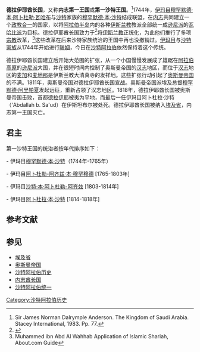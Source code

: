 {{NoteTA|1=zh-cn:奥斯曼;zh-tw:鄂圖曼;zh-hk:奧托曼;|2=zh-cn:沙特;zh-hant:沙特;zh-tw:沙烏地}}{{Infobox Former Country
|native_name             = {{rtl-lang|ar|إمارة الدرعية}}
|conventional_long_name  = 德拉伊耶酋長國
|common_name             = 德拉伊耶
|continent               = 亚洲
|region                  = 中东
|country                 = 沙特阿拉伯
|year_start              = 1744年
|year_end                = 1818年
|event_start             = 建立
|event_end               = 被[[奥斯曼帝国|奥斯曼帝国]]吞并
|p1                      = 德拉伊耶
|s1                      = 內志酋長國
|s2                      = 埃及省
|flag_s1                 = Flag of the Second Saudi State.svg
|flag_s2                 = Flag of Egypt (1844-1867).svg
|image_flag              = Flag of the 1st and 2nd Saudi State.svg
|flag_type               = 国旗
|image_flag2         = Flag of the First and Second Saudi State.svg
|flag_type2          = 国旗
|image_map          = First Saudi State.svg
|image_map_caption  = 沙特阿拉伯历史上第一个统一国家在1814年沙特家族统治期间达到的最大限度。
|capital                 = [[利雅得|利雅得]][[德拉伊耶|德拉伊耶]]
|latd                    = 24
|latm                    = 44
|latNS                   = N
|longd                   = 46
|longm                   = 34
|longEW                  = E
|common_languages        = [[阿拉伯语|阿拉伯语]]、[[波斯语|波斯语]]、[[奥斯曼土耳其语|奥斯曼土耳其语]]
|government_type         = 君主制
|title_leader            = 伊玛目
|leader1                 = <small><small>[[穆罕默德·本·沙特|穆罕默德·本·沙特]]</small></small>
|year_leader1            = 1744–1765
|leader2                 = <small><small>阿卜杜勒-阿齐兹·本·穆罕默德·本·沙特</small></small>
|year_leader2            = 1765–1803
|leader3                 = <small><small>沙特·本·阿卜杜勒-阿齐兹·本·穆罕默德·本·沙特</small></small>
|year_leader3            = 1803–1814
|leader4                 = <small><small>阿卜杜拉·本·沙特</small></small>
|year_leader4            = 1814–1818
|religion                = [[伊斯兰教|伊斯兰教]][[逊尼派|逊尼派]]
|today                   = {{KSA}}<br />{{UAE}}<br />{{QAT}}<br />{{OMN}}<br />{{YEM}}<br />{{JOR}}
}}{{沙特阿拉伯历史}}
'''德拉伊耶酋长国'''，又称'''内志第一王国'''或'''第一沙特王国'''。<ref>Sir James Norman Dalrymple Anderson. The Kingdom of Saudi Arabia. Stacey International, 1983. Pp. 77.</ref>1744年，[[伊玛目|伊玛目]][[穆罕默德·本·阿卜杜勒·瓦哈布|穆罕默德·本·阿卜杜勒·瓦哈布]]与[[沙特|沙特]]家族的[[穆罕默德·本·沙特|穆罕默德·本·沙特]]结成联盟，在[[内志|内志]]共同建立一个[[政教合一|政教合一]]的国家，以将[[阿拉伯半岛|阿拉伯半岛]]内的各种[[伊斯兰教|伊斯兰教]]教派全部统一成[[逊尼派|逊尼派]]的[[瓦哈比派|瓦哈比派]]为目标。德拉伊耶酋长国致力于<ref>{{Cite book|url=https://books.google.com/books?id=g0tCPgAACAAJ|publisher=Cambridge University Press|date=2010-04-01|isbn=978-0-521-74754-7|language=en|first=Madawi|last=al-Rasheed|title=A History of Saudi Arabia}}</ref>将[[伊斯兰教|伊斯兰教]]正统化，为此他们推行了多项[[宗教|宗教]]改革，<ref>Muhammed ibn Abd Al Wahhab Application of Islamic Shariah, About.com Guide</ref>这些改革在后来沙特家族统治的王国中再也没撤销过。[[伊玛目|伊玛目]]与[[沙地王朝|沙特家族]]从1744年开始进行[[婚姻|联姻]]，今日在[[沙特阿拉伯|沙特阿拉伯]]依然保持着这个传统。

德拉伊耶酋长国建立后开始大范围的扩张，从一个小国慢慢发展成了雄踞在[[阿拉伯高原|阿拉伯高原]]的[[逊尼派|逊尼派]]大国，并在很短时间内控制了奥斯曼帝国的[[汉志_(沙特阿拉伯)|汉志]]地区，而位于[[汉志_(沙特阿拉伯)|汉志]]地区的[[麦加|麦加]]和[[麦地那|麦地那]]是伊斯兰教大清真寺的发祥地。这些扩张行动引起了[[奥斯曼帝国|奥斯曼帝国]]的不满。1811年，奥斯曼帝国对德拉伊耶酋长国宣战。奥斯曼帝国派埃及总督[[穆罕默德·阿里帕夏|穆罕默德·阿里帕夏]]发起远征，重新占领了汉志地区。1818年，德拉伊耶酋长国被奥斯曼帝国击败，首都[[德拉伊耶|德拉伊耶]]被夷为平地，而最后一任伊玛目阿卜杜拉·沙特（'Abdallah b. Sa'ud）在伊斯坦布尔被处死。德拉伊耶酋长国被纳入[[埃及省|埃及省]]，内志第一王国灭亡。

==君主==
第一沙特王国的统治者按年代排序如下：

- 伊玛目[[穆罕默德·本·沙烏地|穆罕默德·本·沙特]]（1744年-1765年）

- 伊玛目[[阿卜杜勒-阿齐兹·本·穆罕穆德|阿卜杜勒-阿齐兹·本·穆罕穆德]] [1765-1803年]

- 伊玛目[[沙特·本·阿卜杜勒-阿齐兹|沙特·本·阿卜杜勒-阿齐兹]] [1803-1814年]

- 伊玛目[[阿卜杜拉·本·沙特|阿卜杜拉·本·沙特]] [1814-1818年]

== 参考文献 ==
{{Reflist}}

==参见==
*[[埃及省|埃及省]]
*[[奥斯曼帝国|奥斯曼帝国]]
*[[沙特阿拉伯历史|沙特阿拉伯历史]]
*[[内志酋长国|内志酋长国]]
*[[沙特阿拉伯统一|沙特阿拉伯统一]]

[[Category:沙特阿拉伯历史|Category:沙特阿拉伯历史]]